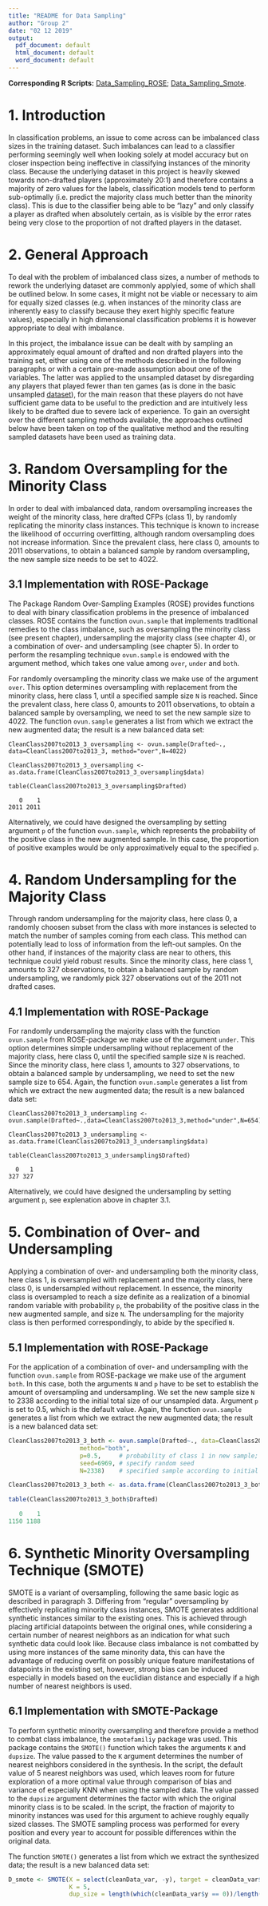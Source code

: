 ```yaml
---
title: "README for Data Sampling"
author: "Group 2"
date: "02 12 2019"
output:
  pdf_document: default
  html_document: default
  word_document: default
---
```


**Corresponding R Scripts:** [Data_Sampling_ROSE](https://github.com/NicSchuler/DSF_NFLDraftPrediction/blob/master/Project_Scripts/Data_Sampling_ROSE.R);
[Data_Sampling_Smote](https://github.com/NicSchuler/DSF_NFLDraftPrediction/blob/master/Project_Scripts/Data_Sampling_Smote.R).

# 1. Introduction

In classification problems, an issue to come across can be imbalanced class sizes in the training dataset. Such imbalances can lead to a classifier performing seemingly well when looking solely at model accuracy but on closer inspection being ineffective in classifying instances of the minority class. Because the underlying dataset in this project is heavily skewed towards non-drafted players (approximately 20:1) and therefore contains a majority of zero values for the labels, classification models tend to perform sub-optimally (i.e. predict the majority class much better than the minority class). This is due to the classifier being able to be "lazy" and only classify a player as drafted when absolutely certain, as is visible by the error rates being very close to the proportion of not drafted players in the dataset.

# 2. General Approach

To deal with the problem of imbalanced class sizes, a number of methods to rework the underlying dataset are commonly applyied, some of which shall be outlined below. In some cases, it might not be viable or necessary to aim for equally sized classes (e.g. when instances of the minority class are inherently easy to classify because they exert highly specific feature values), especially in high dimensional classification problems it is however appropriate to deal with imbalance.

In this project, the imbalance issue can be dealt with by sampling an approximately equal amount of drafted and non drafted players into the training set, either using one of the methods described in the following paragraphs or with a certain pre-made assumption about one of the variables. The latter was applied to the unsampled dataset by disregarding any players that played fewer than ten games (as is done in the basic unsampled [dataset](https://github.com/NicSchuler/DSF_NFLDraftPrediction/blob/master/Data/CleanData/CleanClass2007to2014_3.Rdata)), for the main reason that these players do not have sufficient game data to be useful to the prediction and are intuitively less likely to be drafted due to severe lack of experience. To gain an oversight over the different sampling methods available, the approaches outlined below have been taken on top of the qualitative method and the resulting sampled datasets have been used as training data.

# 3. Random Oversampling for the Minority Class

In order to deal with imbalanced data, random oversampling increases the weight of the minority class, here drafted CFPs (class 1), by randomly replicating the minority class instances. This technique is known to increase the likelihood of occurring overfitting, although random oversampling does not increase information.
Since the prevalent class, here class 0, amounts to 2011 observations, to obtain a balanced 
sample by random oversampling, the new sample size needs to be set to 4022.

## 3.1 Implementation with ROSE-Package

The Package Random Over-Sampling Examples (ROSE) provides functions to deal with binary classification problems in the presence of imbalanced classes. ROSE contains the function `ovun.sample` that implements traditional remedies to the class imbalance, such as oversampling the minority class (see present chapter), undersampling the majority class (see chapter 4), or a combination of over- and undersampling (see chapter 5). In order to perform the resampling technique `ovun.sample` is endowed with the argument method, which takes one value among `over`, `under` and `both`. 

For randomly oversampling the minority class we make use of the argument `over`. This option determines oversampling with replacement from the minority class, here class 1, until a specified sample size `N` is reached. Since the prevalent class, here class 0, amounts to 2011 observations, to obtain a balanced sample by oversampling, we need to set the new sample size to 4022. The function `ovun.sample` generates a list from which we extract the new augmented data; the result is a new balanced data set:

```
CleanClass2007to2013_3_oversampling <- ovun.sample(Drafted~., data=CleanClass2007to2013_3, method="over",N=4022)

CleanClass2007to2013_3_oversampling <- as.data.frame(CleanClass2007to2013_3_oversampling$data) 

table(CleanClass2007to2013_3_oversampling$Drafted)

   0    1 
2011 2011 
```
Alternatively, we could have designed the oversampling by setting argument `p` of the function `ovun.sample`, which represents the probability of the positive class in the new augmented sample. In this case, the proportion of positive examples would be only approximatively equal to the specified `p`.

# 4. Random Undersampling for the Majority Class

Through random undersampling for the majority class, here class 0, a randomly choosen subset from the class with more instances is selected to match the number of samples coming from each class. This method can potentially lead to loss of information from the left-out samples. On the other hand, if instances of the majority class are near to others, this technique could yield robust results. Since the minority class, here class 1, amounts to 327 observations, to obtain a balanced sample by random undersampling, we randomly pick 327 observations out of the 2011 not drafted cases.

## 4.1 Implementation with ROSE-Package

For randomly undersampling the majority class with the function `ovun.sample` from ROSE-package we make use of the argument `under`. This option determines simple undersampling without replacement of the majority class, here class 0, until the specified sample size  `N ` is reached. Since the minority class, here class 1, amounts to 327 observations, to obtain a balanced sample by undersampling, we need to set the new sample size to 654. Again, the function `ovun.sample` generates a list from which we extract the new augmented data; the result is a new balanced data set:

```
CleanClass2007to2013_3_undersampling <- ovun.sample(Drafted~.,data=CleanClass2007to2013_3,method="under",N=654)

CleanClass2007to2013_3_undersampling <- as.data.frame(CleanClass2007to2013_3_undersampling$data) 

table(CleanClass2007to2013_3_undersampling$Drafted)

  0   1 
327 327 
```
Alternatively, we could have designed the undersampling by setting argument `p`, see explenation above in chapter 3.1.

# 5. Combination of Over- and Undersampling

Applying a combination of over- and undersampling both the minority class, here class 1, is oversampled with replacement and the majority class, here class 0, is undersampled without replacement. In essence, the minority class is oversampled to reach a size definite as a realization of a binomial random variable with probability `p`, the probability of the positive class in the new augmented sample, and size `N`. The undersampling for the majority class is then performed correspondingly, to abide by the specified `N`.

## 5.1 Implementation with ROSE-Package

For the application of a combination of over- and undersampling with the function `ovun.sample` from ROSE-package we make use of the argument `both`. In this case, both the arguments `N` and `p` have to be set to establish the amount of oversampling and undersampling. We set the new sample size `N` to 2338 according to the initial total size of our unsampled data. Argument `p` is set to 0.5, which is the default value. Again, the function `ovun.sample` generates a list from which we extract the new augmented data; the result is a new balanced data set:

```r
CleanClass2007to2013_3_both <- ovun.sample(Drafted~., data=CleanClass2007to2013_3,
                    method="both", 
                    p=0.5,     # probability of class 1 in new sample; default 0.5.
                    seed=6969, # specify random seed
                    N=2338)    # specified sample according to initial sample size 

CleanClass2007to2013_3_both <- as.data.frame(CleanClass2007to2013_3_both$data) 

table(CleanClass2007to2013_3_both$Drafted)

   0    1 
1150 1188 
```

# 6. Synthetic Minority Oversampling Technique (SMOTE)

SMOTE is a variant of oversampling, following the same basic logic as described in paragraph 3. Differing from "regular" oversampling by effectively replicating minority class instances, SMOTE generates additional synthetic instances similar to the existing ones. This is achieved through placing artificial datapoints between the original ones, while considering a certain number of nearest neighbors as an indication for what such synthetic data could look like. Because class imbalance is not combatted by using more instances of the same minority data, this can have the advantage of reducing overfit on possibly unique feature manifestations of datapoints in the existing set, however, strong bias can be induced especially in models based on the euclidian distance and especially if a high number of nearest neighbors is used.

## 6.1 Implementation with SMOTE-Package

To perform synthetic minority oversampling and therefore provide a method to combat class imbalance, the `smotefamiliy` package was used. This package contains the `SMOTE()` function which takes the arguments `K` and `dupsize`. The value passed to the `K` argument determines the number of nearest neighbors considered in the synthesis. In the script, the default value of 5 nearest neighbors was used, which leaves room for future exploration of a more optimal value through comparison of bias and variance of especially KNN when using the sampled data. The value passed to the `dupsize` argument determines the factor with which the original minority class is to be scaled. In the script, the fraction of majority to minority instances was used for this argument to achieve roughly equally sized classes. The SMOTE sampling process was performed for every position and every year to account for possible differences within the original data.

The function `SMOTE()` generates a list from which we extract the synthesized data; the result is a new balanced data set:

```r
D_smote <- SMOTE(X = select(cleanData_var, -y), target = cleanData_var$y,
                 K = 5,
                 dup_size = length(which(cleanData_var$y == 0))/length(which(cleanData_var$y == 1)))
```



